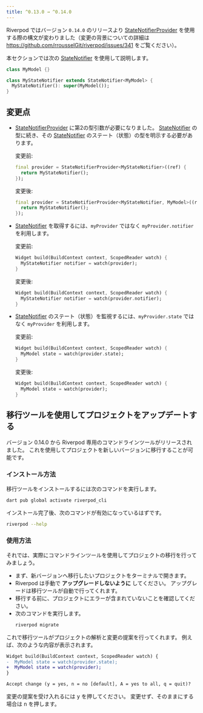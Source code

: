 ```yaml
---
title: ^0.13.0 → ^0.14.0
---
```


Riverpod ではバージョン `0.14.0` のリリースより [StateNotifierProvider]
を使用する際の構文が変わりました（変更の背景についての詳細は https://github.com/rrousselGit/riverpod/issues/341 をご覧ください）。

本セクションでは次の [StateNotifier] を使用して説明します。

```dart
class MyModel {}

class MyStateNotifier extends StateNotifier<MyModel> {
  MyStateNotifier(): super(MyModel());
}
```

## 変更点

- [StateNotifierProvider] に第2の型引数が必要になりました。
  [StateNotifier] の型に続き、その [StateNotifier] のステート（状態）の型を明示する必要があります。

  変更前:

  ```dart
  final provider = StateNotifierProvider<MyStateNotifier>((ref) {
    return MyStateNotifier();
  });
  ```

  変更後:

  ```dart
  final provider = StateNotifierProvider<MyStateNotifier, MyModel>((ref) {
    return MyStateNotifier();
  });
  ```

- [StateNotifier] を取得するには、`myProvider` ではなく `myProvider.notifier` を利用します。

  変更前:

  ```dart
  Widget build(BuildContext context, ScopedReader watch) {
    MyStateNotifier notifier = watch(provider);
  }
  ```

  変更後:

  ```dart
  Widget build(BuildContext context, ScopedReader watch) {
    MyStateNotifier notifier = watch(provider.notifier);
  }
  ```

- [StateNotifier] のステート（状態）を監視するには、`myProvider.state` ではなく `myProvider` を利用します。

  変更前:

  ```dart
  Widget build(BuildContext context, ScopedReader watch) {
    MyModel state = watch(provider.state);
  }
  ```

  変更後:

  ```dart
  Widget build(BuildContext context, ScopedReader watch) {
    MyModel state = watch(provider);
  }
  ```

## 移行ツールを使用してプロジェクトをアップデートする

バージョン 0.14.0 から Riverpod 専用のコマンドラインツールがリリースされました。
これを使用してプロジェクトを新しいバージョンに移行することが可能です。

### インストール方法

移行ツールをインストールするには次のコマンドを実行します。

```sh
dart pub global activate riverpod_cli
```

インストール完了後、次のコマンドが有効になっているはずです。

```sh
riverpod --help
```

### 使用方法

それでは、実際にコマンドラインツールを使用してプロジェクトの移行を行ってみましょう。

- まず、新バージョンへ移行したいプロジェクトをターミナルで開きます。
- Riverpod は手動で **アップグレードしないように** してください。
  アップグレードは移行ツールが自動で行ってくれます。
- 移行する前に、プロジェクトにエラーが含まれていないことを確認してください。
- 次のコマンドを実行します。
  ```sh
  riverpod migrate
  ```

これで移行ツールがプロジェクトの解析と変更の提案を行ってくれます。
例えば、次のような内容が表示されます。

```diff
Widget build(BuildContext context, ScopedReader watch) {
-  MyModel state = watch(provider.state);
+  MyModel state = watch(provider);
}

Accept change (y = yes, n = no [default], A = yes to all, q = quit)? 
```

変更の提案を受け入れるには <kbd>y</kbd> を押してください。
変更せず、そのままにする場合は <kbd>n</kbd> を押します。


[statenotifierprovider]: https://pub.dev/documentation/hooks_riverpod/latest/legacy/StateNotifierProvider-class.html
[statenotifier]: https://pub.dev/documentation/state_notifier/latest/state_notifier/StateNotifier-class.html
